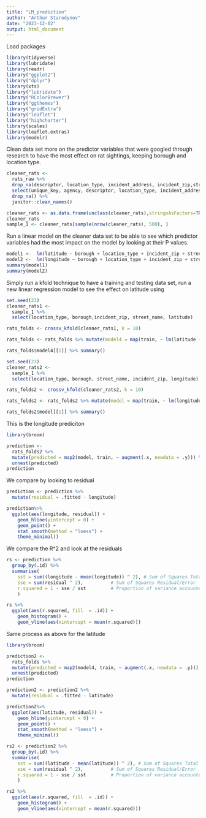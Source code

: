 ```yaml
---
title: "LM_prediction"
author: "Arthur Starodynov"
date: "2023-12-02"
output: html_document
---
```


Load packages 


```r
library(tidyverse)
library(lubridate)
library(readr) 
library("ggplot2") 
library("dplyr")
library(xts)
library("lubridate")
library("RColorBrewer")
library("ggthemes")
library("gridExtra")
library("leaflet")
library("highcharter")
library(scales)
library(leaflet.extras)
library(modelr)
```



Clean data set more on the predictor variables that were googled through research to have the most effect on rat sightings, keeping borough and location type. 


```r
cleaner_rats <- 
  rats_raw %>%
  drop_na(descriptor, location_type, incident_address, incident_zip,street_name, borough, latitude, longitude) %>%
  select(unique_key, agency, descriptor, location_type, incident_address, incident_zip, street_name, borough,latitude, longitude) %>%
  drop_na() %>%
  janitor::clean_names()

cleaner_rats <- as.data.frame(unclass(cleaner_rats),stringsAsFactors=TRUE)
cleaner_rats
sample_1 <- cleaner_rats[sample(nrow(cleaner_rats), 500), ]
```


Run a linear model on the cleaner data set to be able to see which predictor variables had the most impact on the model by looking at their P values. 


```r
model1 <-  lm(latitude ~ borough + location_type + incident_zip + street_name, data = sample_1)
model2 <-  lm(longitude ~ borough + location_type + incident_zip + street_name, data = sample_1)
summary(model1)
summary(model2)


```


Simply run a kfold technique to have a training and testing data set, run a new linear regression model to see the effect on latitude using 

```r
set.seed(23) 
cleaner_rats1 <- 
  sample_1 %>% 
  select(location_type, borough,incident_zip, street_name, latitude)

rats_folds <- crossv_kfold(cleaner_rats1, k = 10)

rats_folds <- rats_folds %>% mutate(model4 = map(train, ~ lm(latitude ~ ., data = .)))

rats_folds$model4[[1]] %>% summary()

```


```r
set.seed(23) 
cleaner_rats2 <- 
  sample_1 %>% 
  select(location_type, borough, street_name, incident_zip, longitude)

rats_folds2 <- crossv_kfold(cleaner_rats2, k = 10)

rats_folds2 <- rats_folds2 %>% mutate(model = map(train, ~ lm(longitude ~ ., data = .)))

rats_folds2$model[[1]] %>% summary()

```

This is the longitude prediciton

```r
library(broom)

prediction <- 
  rats_folds2 %>%
  mutate(predicted = map2(model, train, ~ augment(.x, newdata = .y))) %>% 
  unnest(predicted)
prediction
```

We compare by looking to residual

```r
prediction <- prediction %>% 
  mutate(residual = .fitted - longitude)

prediction%>%
  ggplot(aes(longitude, residual)) +
    geom_hline(yintercept = 0) +
    geom_point() +
    stat_smooth(method = "loess") +
    theme_minimal()


```


We compare the R^2 and look at the residuals 


```r
rs <- prediction %>%
  group_by(.id) %>% 
  summarise(
    sst = sum((longitude - mean(longitude)) ^ 2), # Sum of Squares Total
    sse = sum(residual ^ 2),          # Sum of Squares Residual/Error
    r.squared = 1 - sse / sst         # Proportion of variance accounted for
    )

rs %>% 
  ggplot(aes(r.squared, fill  = .id)) +
    geom_histogram() +
    geom_vline(aes(xintercept = mean(r.squared)))

```



Same process as above for the latitude

```r
library(broom)

prediction2 <- 
  rats_folds %>%
  mutate(predicted = map2(model4, train, ~ augment(.x, newdata = .y))) %>% 
  unnest(predicted)
prediction
```

```r
prediction2 <- prediction2 %>% 
  mutate(residual = .fitted - latitude)

prediction2%>%
  ggplot(aes(latitude, residual)) +
    geom_hline(yintercept = 0) +
    geom_point() +
    stat_smooth(method = "loess") +
    theme_minimal()
```


```r
rs2 <- prediction2 %>%
  group_by(.id) %>% 
  summarise(
    sst = sum((latitude - mean(latitude)) ^ 2), # Sum of Squares Total
    sse = sum(residual ^ 2),          # Sum of Squares Residual/Error
    r.squared = 1 - sse / sst         # Proportion of variance accounted for
    )

rs2 %>% 
  ggplot(aes(r.squared, fill  = .id)) +
    geom_histogram() +
    geom_vline(aes(xintercept = mean(r.squared)))



```


